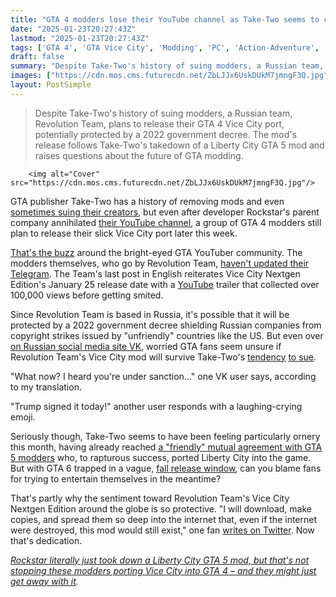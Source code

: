 ```yaml
---
title: "GTA 4 modders lose their YouTube channel as Take-Two seems to continue its quest to obliterate every GTA mod, but they still plan to deliver their upgraded Vice City"
date: "2025-01-23T20:27:43Z"
lastmod: "2025-01-23T20:27:43Z"
tags: ['GTA 4', 'GTA Vice City', 'Modding', 'PC', 'Action-Adventure', 'Rockstar Games', 'Take-Two', 'Copyright']
draft: false
summary: "Despite Take-Two's history of suing modders, a Russian team, Revolution Team, plans to release their GTA 4 Vice City port, potentially protected by a 2022 government decree.  The mod's release follows Take-Two's takedown of a Liberty City GTA 5 mod and raises questions about the future of GTA modding."
images: ["https://cdn.mos.cms.futurecdn.net/ZbLJJx6UskDUkM7jmngF3Q.jpg"]
layout: PostSimple
---
```

> Despite Take-Two's history of suing modders, a Russian team, Revolution Team, plans to release their GTA 4 Vice City port, potentially protected by a 2022 government decree.  The mod's release follows Take-Two's takedown of a Liberty City GTA 5 mod and raises questions about the future of GTA modding.


        <img alt="Cover" src="https://cdn.mos.cms.futurecdn.net/ZbLJJx6UskDUkM7jmngF3Q.jpg"/>
        
GTA publisher Take-Two has a history of removing mods and even [<u>sometimes suing their creators</u>](https://www.gamesradar.com/gta-3-and-gta-vice-city-modders-fight-back-against-copyright-lawsuit/), but even after developer Rockstar's parent company annihilated [<u>their YouTube channel</u>](https://x.com/GameRollGTA/status/1882334253058543935), a group of GTA 4 modders still plan to release their slick Vice City port later this week.

[<u>That's the buzz</u>](https://x.com/GameRollGTA/status/1882444831093616994) around the bright-eyed GTA YouTuber community. The modders themselves, who go by Revolution Team, [<u>haven't updated their Telegram</u>](https://t.me/s/revteam). The Team's last post in English reiterates Vice City Nextgen Edition's January 25 release date with a [YouTube](https://www.gamesradar.com/tag/youtube/) trailer that collected over 100,000 views before getting smited.

Since Revolution Team is based in Russia, it's possible that it will be protected by a 2022 government decree shielding Russian companies from copyright strikes issued by "unfriendly" countries like the US. But even over [<u>on Russian social media site VK</u>](https://m.vk.com/vice_city_2), worried GTA fans seem unsure if Revolution Team's Vice City mod will survive Take-Two's [<u>tendency</u>](https://www.gamesradar.com/gta-owner-settles-lawsuit-against-creators-of-vice-city-reverse-engineering-project-before-case-reaches-court/) [<u>to sue</u>](https://www.polygon.com/2019/12/30/21042676/red-dead-pc-fan-project-take-two-lawsuit).

"What now? I heard you're under sanction…" one VK user says, according to my translation.

"Trump signed it today!" another user responds with a laughing-crying emoji.

Seriously though, Take-Two seems to have been feeling particularly ornery this month, having already reached [<u>a "friendly" mutual agreement with GTA 5 modders</u>](https://www.gamesradar.com/games/grand-theft-auto/gta-5-mod-that-added-gta-4s-liberty-city-hit-with-a-friendly-takedown-after-contact-from-rockstar-but-the-modders-insist-there-is-no-negativity-between-us-and-the-official-devs/) who, to rapturous success, ported Liberty City into the game. But with GTA 6 trapped in a vague, [<u>fall release window</u>](https://www.gamesradar.com/gta-6-guide/), can you blame fans for trying to entertain themselves in the meantime?

That's partly why the sentiment toward Revolution Team's Vice City Nextgen Edition around the globe is so protective. "I will download, make copies, and spread them so deep into the internet that, even if the internet were destroyed, this mod would still exist," one fan [<u>writes on Twitter</u>](https://x.com/Padre_Chita/status/1881720801256419516). Now that's dedication.

[<u><em>Rockstar literally just took down a Liberty City GTA 5 mod, but that's not stopping these modders porting Vice City into GTA 4 – and they might just get away with it</em></u>](https://www.gamesradar.com/games/grand-theft-auto/rockstar-literally-just-took-down-a-liberty-city-gta-5-mod-but-thats-not-stopping-these-modders-porting-vice-city-into-gta-4-and-they-might-just-get-away-with-it/)*.*
        
